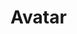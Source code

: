 
<Meta title="Design System/Avatar" component={Avatar} />

# Avatar


<ArgsTable of={Avatar} />

<Canvas>
  <Story name="Avatar">
    <div className="flex items-center">
      <Avatar
        src="https://images.unsplash.com/photo-1491528323818-fdd1faba62cc?ixlib=rb-1.2.1&ixid=eyJhcHBfaWQiOjEyMDd9&auto=format&fit=facearea&facepad=2&w=256&h=256&q=80"
        size="sm"
        alt="avatar"
      />
      <Avatar
        alt="avatar"
        src="https://images.unsplash.com/photo-1491528323818-fdd1faba62cc?ixlib=rb-1.2.1&ixid=eyJhcHBfaWQiOjEyMDd9&auto=format&fit=facearea&facepad=2&w=256&h=256&q=80"
      />
      <Avatar
        src="https://images.unsplash.com/photo-1491528323818-fdd1faba62cc?ixlib=rb-1.2.1&ixid=eyJhcHBfaWQiOjEyMDd9&auto=format&fit=facearea&facepad=2&w=256&h=256&q=80"
        size="lg"
        alt="avatar"
      />
    </div>
  </Story>
</Canvas>
